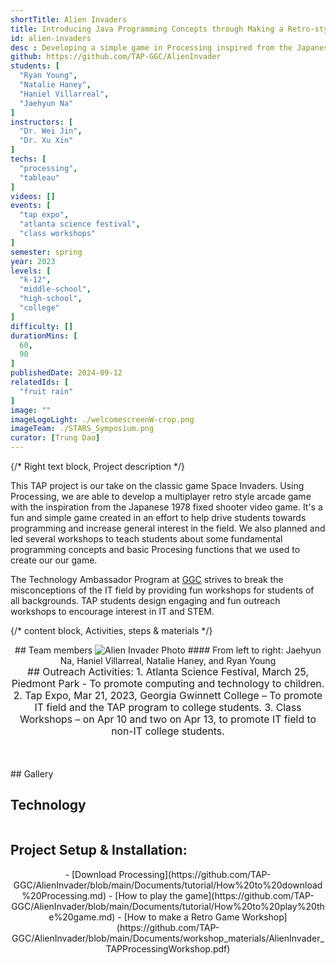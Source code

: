 ```yaml
---
shortTitle: Alien Invaders
title: Introducing Java Programming Concepts through Making a Retro-style Game
id: alien-invaders
desc : Developing a simple game in Processing inspired from the Japanese 1978 fixed shooter video game while learning the fundamental programming concepts in Java such as loops, if else statements, and object-oriented programming that could also be applied to other languages.
github: https://github.com/TAP-GGC/AlienInvader
students: [
  "Ryan Young",
  "Natalie Haney",
  "Haniel Villarreal",
  "Jaehyun Na"
]
instructors: [
  "Dr. Wei Jin",
  "Dr. Xu Xin"
] 
techs: [
  "processing",
  "tableau"
]
videos: []
events: [
  "tap expo",
  "atlanta science festival",
  "class workshops"
]
semester: spring
year: 2023
levels: [
  "k-12",
  "middle-school",
  "high-school",
  "college"
] 
difficulty: [] 
durationMins: [
  60,
  90
]
publishedDate: 2024-09-12
relatedIds: [
  "fruit rain"
]
image: ""
imageLogoLight: ./welcomescreenW-crop.png
imageTeam: ./STARS_Symposium.png
curator: [Trung Dao]
---
```




{/* Right text block, Project description */}

This TAP project is our take on the classic game Space Invaders. Using Processing, we are able to develop a multiplayer retro style arcade game with the inspiration from the Japanese 1978 fixed shooter video game. It's a fun and simple game created in an effort to help drive students towards programming and increase general interest in the field. We also planned and led several workshops to teach students about some fundamental programming concepts and basic Procesing functions that we used to create our our game.

The Technology Ambassador Program at [GGC](http://www.ggc.edu/tap) strives to break the misconceptions of the IT field by providing fun workshops for students of all backgrounds. TAP students design engaging and fun outreach workshops to encourage interest in IT and STEM.

{/* content block, Activities, steps & materials */}

<div style="text-align:center;">
## Team members
<Image src={groupPhoto} alt="Alien Invader Photo" />
#### From left to right: Jaehyun Na, Haniel Villarreal, Natalie Haney, and Ryan Young
<br />
</div>

<div style="text-align: center; justify-content: center; font-size: 1.125em;">
## Outreach Activities:
1. Atlanta Science Festival, March 25, Piedmont Park - To promote computing and technology to children.
2. Tap Expo, Mar 21, 2023, Georgia Gwinnett College – To promote IT field and the TAP program to college students.
3. Class Workshops – on Apr 10 and two on Apr 13, to promote IT field to non-IT college students.
</div>

<div style="margin-top:50px">
## Gallery
<Gallery photos={[
    { src: ASF.src, alt:'Atlanta Science Festival'},
    { src: TapExpo1.src, alt:'Tap Expo 1'},
    { src: TapExpo2.src, alt:'Tap Expo 2'},
]} />
</div>

## Technology
<div style='text-align:center; display: flex; justify-content: center; font-size: 1.25em'>
<Logo src= {tableau.src} alt="Tableau Logo" link="https://www.tableau.com/" />
<Logo src= {Processing.src} alt="Processing Logo" link="https://processing.org/"/>
</div>

## Project Setup & Installation:
<div style='text-align:center; justify-content: center; font-size: 1em; top-margin: 50px; bottom-margin: 100px; ' >
- [Download Processing](https://github.com/TAP-GGC/AlienInvader/blob/main/Documents/tutorial/How%20to%20download%20Processing.md)
- [How to play the game](https://github.com/TAP-GGC/AlienInvader/blob/main/Documents/tutorial/How%20to%20play%20the%20game.md)
- [How to make a Retro Game Workshop](https://github.com/TAP-GGC/AlienInvader/blob/main/Documents/workshop_materials/AlienInvader_TAPProcessingWorkshop.pdf)

</div>